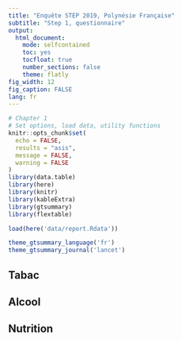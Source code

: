 ```yaml
--- 
title: "Enquête STEP 2019, Polynésie Française"
subtitle: "Step 1, questionnaire"
output:  
  html_document: 
    mode: selfcontained
    toc: yes 
    tocfloat: true
    number_sections: false
    theme: flatly
fig_width: 12 
fig_caption: FALSE 
lang: fr
--- 
```


```r
# Chapter 1
# Set options, load data, utility functions 
knitr::opts_chunk$set(
  echo = FALSE,
  results = "asis",
  message = FALSE,
  warning = FALSE
)
library(data.table)
library(here)
library(knitr)
library(kableExtra)
library(gtsummary)
library(flextable)

load(here('data/report.Rdata'))

theme_gtsummary_language('fr')
theme_gtsummary_journal('lancet')

``` 
## Tabac



## Alcool



## Nutrition

